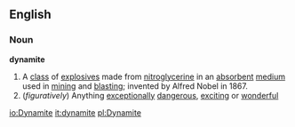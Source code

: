 ==English==
===Noun===
'''dynamite'''
{{wikipedia}}
# A [[class]] of [[explosive]]s made from [[nitroglycerine]] in an [[absorbent]] [[medium]] used in [[mining]] and [[blasting]]; invented by Alfred Nobel in 1867.
#(''figuratively'') Anything [[exceptionally]] [[dangerous]], [[exciting]] or [[wonderful]]

[[io:Dynamite]]
[[it:dynamite]]
[[pl:Dynamite]]